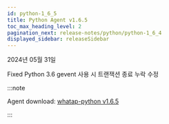 ```yaml
---
id: python-1_6_5
title: Python Agent v1.6.5
toc_max_heading_level: 2
pagination_next: release-notes/python/python-1_6_4
displayed_sidebar: releaseSidebar
---
```


2024년 05월 31일

<Status>Fixed</Status> Python 3.6 gevent 사용 시 트랜잭션 종료 누락 수정

:::note

Agent download: [whatap-python v1.6.5](https://pypi.org/project/whatap-python/1.6.5/)

:::